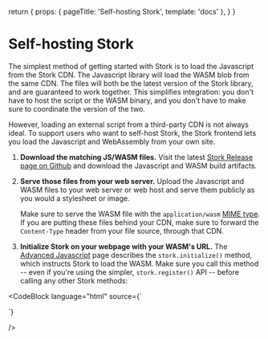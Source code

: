   return {
    props: { pageTitle: 'Self-hosting Stork', template: 'docs' },
  }
}

# Self-hosting Stork

The simplest method of getting started with Stork is to load the Javascript from the Stork CDN. The Javascript library will load the WASM blob from the same CDN. The files will both be the latest version of the Stork library, and are guaranteed to work together. This simplifies integration: you don't have to host the script or the WASM binary, and you don't have to make sure to coordinate the version of the two.

However, loading an external script from a third-party CDN is not always ideal. To support users who want to self-host Stork, the Stork frontend lets you load the Javascript and WebAssembly from your own site.

1. **Download the matching JS/WASM files.** Visit the latest [Stork Release page on Github](https://github.com/jameslittle230/stork/releases/latest) and download the Javascript and WASM build artifacts.

2. **Serve those files from your web server.** Upload the Javascript and WASM files to your web server or web host and serve them publicly as you would a stylesheet or image.

    Make sure to serve the WASM file with the `application/wasm` [MIME type](https://developer.mozilla.org/en-US/docs/Web/HTTP/Basics_of_HTTP/MIME_types). If you are putting these files behind your CDN, make sure to forward the `Content-Type` header from your file source, through that CDN.

3. **Initialize Stork on your webpage with your WASM's URL.** The [Advanced Javascript](/docs/advanced-js) page describes the `stork.initialize()` method, which instructs Stork to load the WASM. Make sure you call this method -- even if you're using the simpler, `stork.register()` API -- before calling any other Stork methods:

<CodeBlock
  language="html"
  source={`<script src="https://your-url.com/stork.js"></script>
<script>
  stork.initialize("https://your-url.com/stork.wasm")
  stork.register("yourIndexName", "https://your-url.com/index-file.st")
</script>`}
/>
